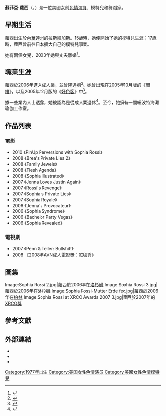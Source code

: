 {{noteTA
|G1=Show
|G2=Movie
}}
{{Adult bio
| name            = 蘇菲亞·蘿西<br>{{lang|en|Sophia Rossi}}
| gender          = female
| image           = Sophia Rossi, Luke 3.JPG
| caption         = 蘿西於2007年1月的[[成人影帶新聞成人娛樂博覽會|AVN成人娛樂博覽會]]會場
| birth_name      = 
| birth           = {{birth date and age|1977|9|22}}
| location        = 美國[[內華達州|內華達州]][[拉斯維加斯|拉斯維加斯]]
| death_date      = 
| death_place     = 
| spouse          = 
| height          = {{height|ft=5|in=7|wiki=yes}}
| weight          = {{convert|57|kg|lb|abbr=on}}
| measurements    = 34E-25-35（E罩杯）
| eye color       = 棕色
| hair color      = 金色
| ethnicity       = [[白人|高加索]]
| alias           = Sophia，Darlene
| number of films = 
| homepage        = 
}}
'''蘇菲亞·蘿西'''（{{lang-en|Sophia Rossi}}，{{bd|1977年|9月22日}}）是一位美國女前[[色情演員|色情演員]]、模特兒和舞蹈家。

==早期生活==
蘿西出生於[[內華達州|內華達州]]的[[拉斯維加斯|拉斯維加斯]]。15歲時，她便開始了她的模特兒生涯；17歲時，蘿西曾前往日本擴大自己的模特兒事業。

她有兩個女兒，2003年她與丈夫離婚<ref name="KSEX">{{cite web|url=http://adultfyi.com/read.php?ID=17983|title=Club Jenna's Sophia Rossi Interviewed on KSEX|accessdate=2007-07-04|author=Gene Ross|date=2006-07-31|publisher=AdultFYI|deadurl=yes|archiveurl=https://web.archive.org/web/20070930015532/http://adultfyi.com/read.php?ID=17983|archivedate=2007-09-30|df=}}</ref>。

==職業生涯==
蘿西於2006年進入成人業，並曾隆過胸<ref>{{Cite web |url=http://www.freeones.com/html/s_links/Sophia_Rossi/ |title=存档副本 |access-date=2016-09-02 |archive-date=2017-10-22 |archive-url=https://web.archive.org/web/20171022234423/http://www.freeones.com/html/s_links/Sophia_Rossi |dead-url=no }}</ref>。她曾出現在2005年10月版的《[[閣樓_(雜誌)|閣樓]]》，以及2005年12月版的《[[好色客|好色客]]》中<ref name=double>{{cite web|url=http://www.avn.com/articles/240621.html|title=Rossi Turns Double Play|accessdate=2007-07-04|author=Wade Garrett|date=2005-09-19|publisher=[[AVN_(magazine)|AVN]]|archiveurl=https://web.archive.org/web/20071004201107/http://www.avn.com/articles/240621.html|archivedate=2007-10-04|deadurl=yes}}</ref>。

據一些業內人士透露，她被認為是從成人業退休<ref name=FreeonesBio>{{cite web|title=Sophia Rossi biography|url=http://www.freeones.com/html/s_links/bio_Sophia_Rossi.php|website=Freeones.com|accessdate=15 December 2014|archive-date=2017-07-19|archive-url=https://web.archive.org/web/20170719165456/http://www.freeones.com/html/s_links/bio_Sophia_Rossi.php|dead-url=no}}</ref>。至今，她擁有一間紐波特海灘瑜伽工作室。

==作品列表==
===電影===
*2010 《PinUp Perversions with Sophia Rossi》
*2008 《Brea's Private Lies 2》
*2008 《Family Jewels》
*2008 《Flesh Agenda》
*2008 《Sophia Illustrated》
*2007 《Jenna Loves Justin Again》
*2007 《Rossi's Revenge》
*2007 《Sophia's Private Lies》
*2007 《Sophia Royale》
*2006 《Jenna's Provocateur》
*2006 《Sophia Syndrome》
*2006 《Bachelor Party Vegas》
*2006 《Sophia Revealed》

===電視劇===
*2007 《Penn & Teller: Bullshit!》
*2008 《2008年AVN成人電影獎：紅毯秀》

==圖集==
<gallery>
Image:Sophia Rossi 2.jpg|蘿西於2006年在[[洛杉磯|洛杉磯]]
Image:Sophia Rossi 3.jpg|蘿西於2006年在洛杉磯
Image:Sophia Rossi-Mutter Erde fec.jpg|蘿西於2006年在[[柏林|柏林]]
Image:Sophia Rossi at XRCO Awards 2007 3.jpg|蘿西於2007年的[[XRCO獎|XRCO獎]]
</gallery>

==參考文獻==
{{Reflist|30em}}

==外部連結==
{{Commons category|Sophia Rossi}}
{{portal|色情}}
* {{IMDb name|2373029}}
* {{iafd name|id=SophiaRossi|gender=female|name=Sophia Rossi}}
* {{afdb name|id=42408|gender=female|name=Sophia Rossi}}

{{DEFAULTSORT:Rossi, Sophia}}
[[Category:1977年出生|Category:1977年出生]]
[[Category:美国女性色情演员|Category:美国女性色情演员]]
[[Category:美國女性色情模特兒|Category:美國女性色情模特兒]]
